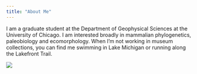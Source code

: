 ```yaml
---
title: "About Me"
---
```


I am a graduate student at the Department of Geophysical Sciences at the University of Chicago. I am interested broadly in mammalian phylogenetics, paleobiology and ecomorphology. 
When I'm not working in museum collections, you can find me swimming in Lake Michigan or running along the Lakefront Trail. 

![](anna_4_3.jpg)